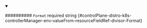 
<details className="config-field" data-expandable="false" open>
<summary>

########## `Format` <span className="config-field-required" data-required="false">required</span> <span className="config-field-type">string</span> <span className="config-field-default"></span> <span className="config-field-enum"></span> {#controlPlane-distro-k8s-controllerManager-env-valueFrom-resourceFieldRef-divisor-Format}



</summary>



</details>
